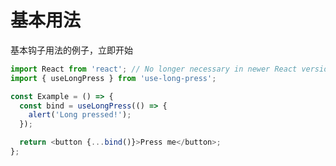 # 基本用法

基本钩子用法的例子，立即开始

```ts
import React from 'react'; // No longer necessary in newer React versions
import { useLongPress } from 'use-long-press';

const Example = () => {
  const bind = useLongPress(() => {
    alert('Long pressed!');
  });

  return <button {...bind()}>Press me</button>;
};
```
